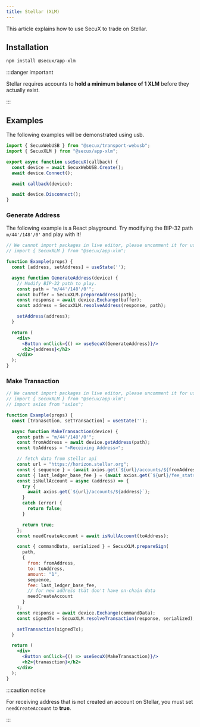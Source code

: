 ```yaml
---
title: Stellar (XLM)
---
```


This article explains how to use SecuX to trade on Stellar.

## Installation
```bash npm
npm install @secux/app-xlm
```

:::danger important

Stellar requires accounts to **hold a minimum balance of 1 XLM** before they actually exist.

:::

## Examples
The following examples will be demonstrated using usb.
```jsx
import { SecuxWebUSB } from "@secux/transport-webusb";
import { SecuxXLM } from "@secux/app-xlm";

export async function useSecuX(callback) {
  const device = await SecuxWebUSB.Create();
  await device.Connect();

  await callback(device);

  await device.Disconnect();
}
```


### Generate Address
The following example is a React playground. Try modifying the BIP-32 path `m/44'/148'/0'` and play with it!
```jsx live
// We cannot import packages in live editor, please uncomment it for use.
// import { SecuxXLM } from "@secux/app-xlm";

function Example(props) {
  const [address, setAddress] = useState('');

  async function GenerateAddress(device) {
    // Modify BIP-32 path to play.
    const path = "m/44'/148'/0'";
    const buffer = SecuxXLM.prepareAddress(path);
    const response = await device.Exchange(buffer);
    const address = SecuxXLM.resolveAddress(response, path);

    setAddress(address);
  }

  return (
    <div>
      <Button onClick={() => useSecuX(GenerateAddress)}/>
      <h2>{address}</h2>
    </div>
  );
}
```

### Make Transaction
```jsx live
// We cannot import packages in live editor, please uncomment it for use.
// import { SecuxXLM } from "@secux/app-xlm";
// import axios from "axios";

function Example(props) {
  const [tranasction, setTransaction] = useState('');

  async function MakeTransaction(device) {
    const path = "m/44'/148'/0'";
    const fromAddress = await device.getAddress(path);
    const toAddress = "<Receiving Address>";

    // fetch data from stellar api
    const url = "https://horizon.stellar.org";
    const { sequence } = (await axios.get(`${url}/accounts/${fromAddress}`)).data;
    const { last_ledger_base_fee } = (await axios.get(`${url}/fee_stats`)).data;
    const isNullAccount = async (address) => {
      try {
        await axios.get(`${url}/accounts/${address}`);
      }
      catch (error) {
        return false;
      }

      return true;
    };
    const needCreateAccount = await isNullAccount(toAddress);

    const { commandData, serialized } = SecuxXLM.prepareSign(
      path,
      {
        from: fromAddress,
        to: toAddress,
        amount: "1",
        sequence,
        fee: last_ledger_base_fee,
        // for new address that don't have on-chain data
        needCreateAccount
      }
    );
    const response = await device.Exchange(commandData);
    const signedTx = SecuxXLM.resolveTransaction(response, serialized);

    setTransaction(signedTx);
  }

  return (
    <div>
      <Button onClick={() => useSecuX(MakeTransaction)}/>
      <h2>{tranasction}</h2>
    </div>
  );
}
```

:::caution notice

For receiving address that is not created an account on Stellar, you must set `needCreateAccount` to **true**.

:::
